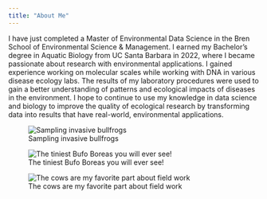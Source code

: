 ```yaml
---
title: "About Me"
---
```



I have just completed a Master of Environmental Data Science in the Bren School of Environmental Science & Management. I earned my Bachelor’s degree in Aquatic Biology from UC Santa Barbara in 2022, where I became passionate about research with environmental applications. I gained experience working on molecular scales while working with DNA in various disease ecology labs. The results of my laboratory procedures were used to gain a better understanding of patterns and ecological impacts of diseases in the environment. I hope to continue to use my knowledge in data science and biology to improve the quality of ecological research by transforming data into results that have real-world, environmental applications.

::: {layout="[[1,1], [1]]"}
![Sampling invasive bullfrogs](frog.jpg)

![The tiniest Bufo Boreas you will ever see!](toad.jpg)

![The cows are my favorite part about field work](cow.jpg)
:::
